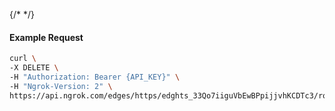 {/* <!-- Code generated for API Clients. DO NOT EDIT. --> */}

#### Example Request
```bash
curl \
-X DELETE \
-H "Authorization: Bearer {API_KEY}" \
-H "Ngrok-Version: 2" \
https://api.ngrok.com/edges/https/edghts_33Qo7iiguVbEwBPpijjvhKCDTc3/routes/edghtsrt_33Qo7j3scmFeSUN2UndAK8fwdho/webhook_verification
```